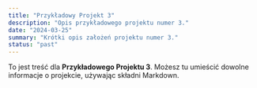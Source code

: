 ```yaml
---
title: "Przykładowy Projekt 3"
description: "Opis przykładowego projektu numer 3."
date: "2024-03-25"
summary: "Krótki opis założeń projektu numer 3."
status: "past"
---
```


To jest treść dla **Przykładowego Projektu 3**. Możesz tu umieścić dowolne informacje o projekcie, używając składni Markdown.